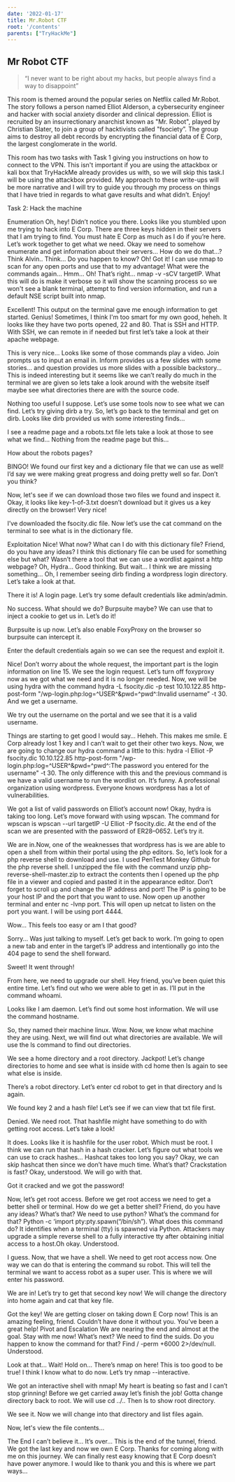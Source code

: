 ```yaml
---
date: '2022-01-17'
title: Mr.Robot CTF
root: '/contents'
parents: ["TryHackMe"]
---
```


## Mr Robot CTF

>“I never want to be right about my hacks, but people always find a way to disappoint”

This room is themed around the popular series on Netflix called Mr.Robot. The story follows a person named Elliot Alderson, a cybersecurity engineer and hacker with social anxiety disorder and clinical depression. Elliot is recruited by an insurrectionary anarchist known as "Mr. Robot", played by Christian Slater, to join a group of hacktivists called "fsociety”. The group aims to destroy all debt records by encrypting the financial data of E Corp, the largest conglomerate in the world.

This room has two tasks with Task 1 giving you instructions on how to connect to the VPN. This isn't important if you are using the attackbox or kali box that TryHackMe already provides us with, so we will skip this task.I will be using the attackbox provided. My approach to these write-ups will be more narrative and I will try to guide you through my process on things that I have tried in regards to what gave results and what didn’t. Enjoy!

Task 2: Hack the machine



Enumeration
Oh, hey! Didn’t notice you there. Looks like you stumbled upon me trying to hack into E Corp. There are three keys hidden in their servers that I am trying to find. You must hate E Corp as much as I do if you’re here. Let’s work together to get what we need. Okay we need to somehow enumerate and get information about their servers… How do we do that…? Think Alvin.. Think… Do you happen to know? Oh! Got it! I can use nmap to scan for any open ports and use that to my advantage! What were the commands again… Hmm… Oh! That’s right… nmap -v -sCV targetIP. What this will do is make it verbose so it will show the scanning process so we won't see a blank terminal, attempt to find version information, and run a default NSE script built into nmap. 

Excellent! This output on the terminal gave me enough information to get started. Genius! Sometimes, I think I'm too smart for my own good, heheh. It looks like they have two ports opened, 22 and 80. That is SSH and HTTP. With SSH, we can remote in if needed but first let’s take a look at their apache webpage.


This is very nice… Looks like some of those commands play a video. Join prompts us to input an email in. Inform provides us a few slides with some stories… and question provides us more slides with a possible backstory… This is indeed interesting but it seems like we can’t really do much in the terminal we are given so lets take a look around with the website itself maybe see what directories there are with the source code.


Nothing too useful I suppose. Let’s use some tools now to see what we can find. Let’s try giving dirb a try. So, let’s go back to the terminal and get on dirb. Looks like dirb provided us with some interesting finds… 
 
I see a readme page and a robots.txt file lets take a look at those to see what we find… Nothing from the readme page but this…

How about the robots pages?

BINGO! We found our first key and a dictionary file that we can use as well! I’d say we were making great progress and doing pretty well so far. Don’t you think?

Now, let's see if we can download those two files we found and inspect it. Okay, it looks like key-1-of-3.txt doesn’t download but it gives us a key directly on the browser! Very nice!

I’ve downloaded the fsocity.dic file. Now let’s use the cat command on the terminal to see what is in the dictionary file.

Exploitation
Nice! What now? What can I do with this dictionary file? Friend, do you have any ideas? I think this dictionary file can be used for something else but what? Wasn’t there a tool that we can use a wordlist against a http webpage? Oh, Hydra… Good thinking. But wait… I think we are missing something… Oh, I remember seeing dirb finding a wordpress login directory. Let’s take a look at that.

There it is! A login page. Let’s try some default credentials like admin/admin.

No success. What should we do? Burpsuite maybe? We can use that to inject a cookie to get us in. Let’s do it!

Burpsuite is up now. Let’s also enable FoxyProxy on the browser so burpsuite can intercept it.

Enter the default credentials again so we can see the request and exploit it.

Nice! Don’t worry about the whole request, the important part is the login information on line 15. We see the login request. Let’s turn off foxyproxy now as we got what we need and it is no longer needed. Now, we will be using hydra with the command hydra -L fsocity.dic -p test 10.10.122.85 http-post-form "/wp-login.php:log=^USER^&pwd=^pwd^:Invalid username” -t 30. 
And we get a username.


We try out the username on the portal and we see that it is a valid username.

Things are starting to get good I would say… Heheh. This makes me smile. E Corp already lost 1 key and I can’t wait to get their other two keys. Now, we are going to change our hydra command a little to this: hydra -l Elliot -P fsocity.dic 10.10.122.85 http-post-form "/wp-login.php:log=^USER^&pwd=^pwd^:The password you entered for the username" -t 30. The only difference with this and the previous command is we have a valid username to run the wordlist on. It’s funny. A professional organization using wordpress. Everyone knows wordpress has a lot of vulnerabilities.

We got a list of valid passwords on Elliot’s account now! Okay, hydra is taking too long. Let’s move forward with using wpscan. The command for wpscan is wpscan --url targetIP -U Elliot -P fsocity.dic. At the end of the scan we are presented with the password of ER28–0652. Let’s try it.

We are in.Now, one of the weaknesses that wordpress has is we are able to open a shell from within their portal using the php editors. So, let’s look for a php reverse shell to download and use. I used PenTest Monkey Github for the php reverse shell. I unzipped the file with the command unzip php-reverse-shell-master.zip to extract the contents then I opened up the php file in a viewer and copied and pasted it in the appearance editor. Don’t forget to scroll up and change the IP address and port! The IP is going to be your host IP and the port that you want to use. Now open up another terminal and enter nc -lvnp port. This will open up netcat to listen on the port you want. I will be using port 4444.




Wow… This feels too easy or am I that good? 

Sorry… Was just talking to myself. Let’s get back to work. I’m going to open a new tab and enter in the target’s IP address and intentionally go into the 404 page to send the shell forward.

Sweet! It went through!


From here, we need to upgrade our shell. Hey friend, you’ve been quiet this entire time. Let’s find out who we were able to get in as. I’ll put in the command whoami. 

Looks like I am daemon. Let’s find out some host information. We will use the command hostname.

So, they named their machine linux. Wow. Now, we know what machine they are using. Next, we will find out what directories are available. We will use the ls command to find out directories.

We see a home directory and a root directory. Jackpot! Let’s change directories to home and see what is inside with cd home then ls again to see what else is inside.

There’s a robot directory. Let’s enter cd robot to get in that directory and ls again.

We found key 2 and a hash file! Let’s see if we can view that txt file first.

Denied. We need root. That hashfile might have something to do with getting root access. Let’s take a look!

It does. Looks like it is hashfile for the user robot. Which must be root. I think we can run that hash in a hash cracker. Let’s figure out what tools we can use to crack hashes… Hashcat takes too long you say? Okay, we can skip hashcat then since we don’t have much time. What’s that? Crackstation is fast? Okay, understood. We will go with that.

Got it cracked and we got the password!

Now, let’s get root access. Before we get root access we need to get a better shell or terminal. How do we get a better shell? Friend, do you have any ideas? What’s that? We need to use python? What’s the command for that? Python -c ‘import pty:pty.spawn(“/bin/sh”). What does this command do? It identifies when a terminal (tty) is spawned via Python. Attackers may upgrade a simple reverse shell to a fully interactive tty after obtaining initial access to a host.Oh okay. Understood.

I guess. Now, that we have a shell. We need to get root access now. One way we can do that is entering the command  su robot. This will tell the terminal we want to access robot as a super user. This is where we will enter his password.

We are in! Let’s try to get that second key now! We will change the directory into home again and cat that key file.

Got the key! We are getting closer on taking down E Corp now! This is an amazing feeling, friend. Couldn’t have done it without you. You’ve been a great help!
Pivot and Escalation
We are nearing the end and almost at the goal. Stay with me now! What’s next? We need to find the suids. Do you happen to know the command for that? Find / -perm +6000 2>/dev/null. Understood.

Look at that… Wait! Hold on… There’s nmap on here! This is too good to be true! I think I know what to do now. Let’s try nmap --interactive.

We got an interactive shell with nmap! My heart is beating so fast and I can’t stop grinning! Before we get carried away let’s finish the job! Gotta change directory back to root. We will use cd ../.. Then ls to show root directory.

We see it. Now we will change into that directory and list files again.

Now, let's view the file contents…


The End
I can’t believe it… It’s over… This is the end of the tunnel, friend. We got the last key and now we own E Corp. Thanks for coming along with me on this journey. We can finally rest easy knowing that E Corp doesn’t have power anymore. I would like to thank you and this is where we part ways…





